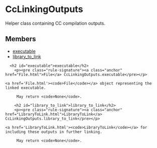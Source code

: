 <html devsite>
<head>
  <meta name="project_path" value="/_project.yaml">
  <meta name="book_path" value="/versions/6.3.0/_book.yaml">
</head>
<body>

<h1 class="page-title" id="modules.CcLinkingOutputs">CcLinkingOutputs</h1>

<!-- {% raw %} -->

Helper class containing CC compilation outputs.

<h2>Members</h2>
<ul>
    <li>
    <a href="#executable">executable</a>
  </li>
      <li>
    <a href="#library_to_link">library_to_link</a>
  </li>
  </ul>

      <h2 id="executable">executable</h2>
        <p><pre class="rule-signature"><a class="anchor" href="File.html">File</a> CcLinkingOutputs.executable</pre></p>

    <a href='File.html'><code>File</code></a> object representing the linked executable.

         May return <code>None</code>.

        <h2 id="library_to_link">library_to_link</h2>
        <p><pre class="rule-signature"><a class="anchor" href="LibraryToLink.html">LibraryToLink</a> CcLinkingOutputs.library_to_link</pre></p>

    <a href='LibraryToLink.html'><code>LibraryToLink</code></a> for including these outputs in further linking.

         May return <code>None</code>.


</body>
</html>

<!-- {% endraw %} -->

